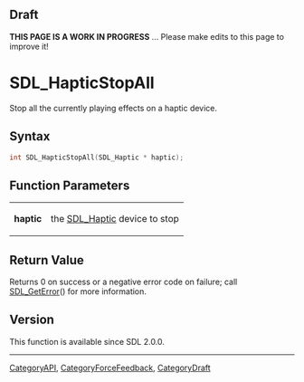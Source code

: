 
== Draft ==

'''THIS PAGE IS A WORK IN PROGRESS''' ... Please make edits to this page to improve it!
= SDL_HapticStopAll =

Stop all the currently playing effects on a haptic device.

== Syntax ==

<syntaxhighlight lang='c'>
int SDL_HapticStopAll(SDL_Haptic * haptic);
</syntaxhighlight>

== Function Parameters ==

{|
|'''haptic'''
|the [[SDL_Haptic]] device to stop
|}

== Return Value ==

Returns 0 on success or a negative error code on failure; call
[[SDL_GetError]]() for more information.

== Version ==

This function is available since SDL 2.0.0.

----
[[CategoryAPI]], [[CategoryForceFeedback]], [[CategoryDraft]]


